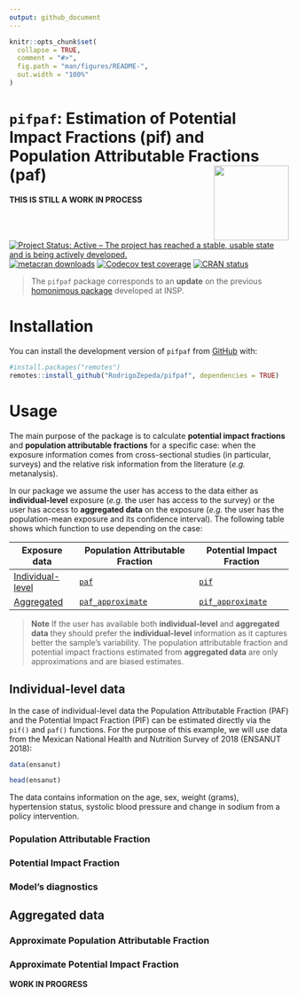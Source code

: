 ```yaml
---
output: github_document
---
```


<!-- README.md is generated from README.Rmd. Please edit that file -->

```r
knitr::opts_chunk$set(
  collapse = TRUE,
  comment = "#>",
  fig.path = "man/figures/README-",
  out.width = "100%"
)
```

# `pifpaf`: Estimation of Potential Impact Fractions (pif) and Population Attributable Fractions (paf)  <img src="man/figures/logo.png"  style="float:right; height:135px;" alt="" />

**THIS IS STILL A WORK IN PROCESS**

<!-- badges: start -->
[![Project Status: Active – The project has reached a stable, usable state and is being actively developed.](https://www.repostatus.org/badges/latest/wip.svg)](https://www.repostatus.org/#wip)
[![metacran downloads](https://cranlogs.r-pkg.org/badges/last-week/pifpaf)](https://cran.r-project.org/package=pifpaf)
[![Codecov test coverage](https://codecov.io/gh/RodrigoZepeda/pifpaf/branch/main/graph/badge.svg)](https://app.codecov.io/gh/RodrigoZepeda/pifpaf?branch=main)
[![CRAN status](https://www.r-pkg.org/badges/version/pifpaf)](https://CRAN.R-project.org/package=pifpaf)
<!-- badges: end -->


> The `pifpaf` package corresponds to an **update** on the previous [homonimous package](https://github.com/INSP-RH/pifpaf) developed at INSP. 

# Installation

You can install the development version of `pifpaf` from [GitHub](https://github.com/pifpaf) with:

```r
#install.packages("remotes")
remotes::install_github("RodrigoZepeda/pifpaf", dependencies = TRUE)
```

# Usage

The main purpose of the package is to calculate **potential impact fractions** and **population attributable fractions** for a specific case: when the exposure information comes from cross-sectional studies (in particular, surveys) and the relative risk information from the literature (_e.g._ metanalysis). 

In our package we assume the user has access to the data either as **individual-level** exposure (_e.g._ the user has access to the survey) or the user has access to **aggregated data** on the exposure (_e.g._ the user has the population-mean exposure and its confidence interval). The following table shows which function to use depending on the case:

| **Exposure data** | Population Attributable Fraction | Potential Impact Fraction |
|-------------------|----------------------------------|---------------------------|
| [Individual-level](#individual-level-data)  | [`paf`](#population-attributable-fraction)| [`pif`](#potential-impact-fraction) |
| [Aggregated](#aggregated-data) | [`paf_approximate`](#approximate-population-attributable-fraction)| [`pif_approximate`](#approximate-potential-impact-fraction) |

> **Note** If the user has available both **individual-level** and **aggregated data** they should prefer the **individual-level** information as it captures better the sample's variability. The population attributable fraction and potential impact fractions estimated from **aggregated data** are only approximations and are biased estimates. 

## Individual-level data 

In the case of individual-level data the Population Attributable Fraction (PAF) and the
Potential Impact Fraction (PIF) can be estimated directly via the `pif()` and `paf()` functions. 
For the purpose of this example, we will use data from the Mexican 
National Health and Nutrition Survey of 2018 (ENSANUT 2018):

```r
data(ensanut)

head(ensanut)
```

The data contains information on the age, sex, weight (grams), hypertension status, systolic blood pressure and change in sodium from a policy intervention. 

### Population Attributable Fraction

### Potential Impact Fraction

### Model's diagnostics

## Aggregated data

### Approximate Population Attributable Fraction

### Approximate Potential Impact Fraction


**WORK IN PROGRESS**

